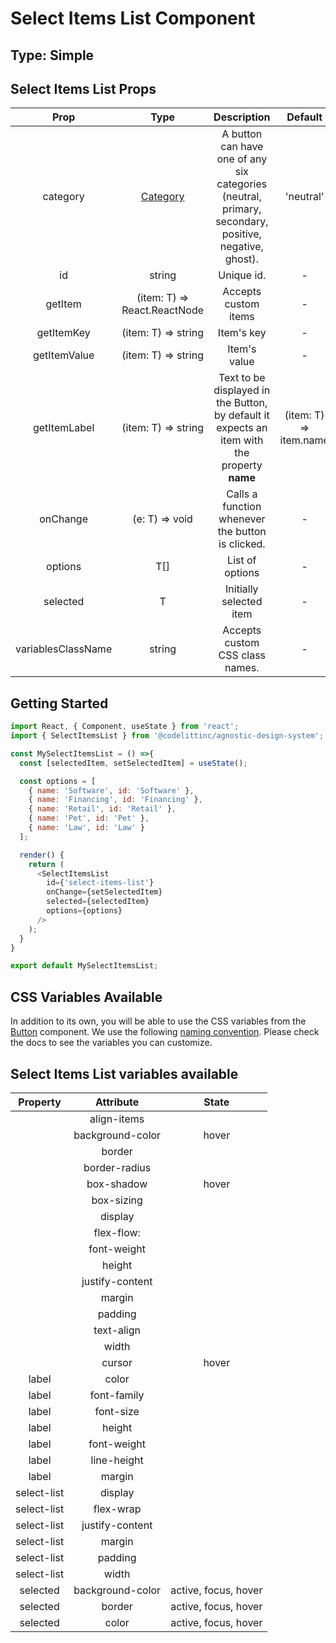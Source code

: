 # Select Items List Component

## Type: Simple

## Select Items List Props

|        Prop        |                                         Type                                          |                                              Description                                              |        Default         | Mandatory |
| :----------------: | :-----------------------------------------------------------------------------------: | :---------------------------------------------------------------------------------------------------: | :--------------------: | :-------: |
|      category      | [Category](https://design-system.codelitt.dev/?path=/docs/components-button--neutral) | A button can have one of any six categories (neutral, primary, secondary, positive, negative, ghost). |       'neutral'        |   false   |
|         id         |                                        string                                         |                                              Unique id.                                               |           -            |   true    |
|      getItem       |                             (item: T) => React.ReactNode                              |                                         Accepts custom items                                          |           -            |   false   |
|     getItemKey     |                                  (item: T) => string                                  |                                              Item's key                                               |           -            |   true    |
|    getItemValue    |                                  (item: T) => string                                  |                                             Item's value                                              |           -            |   true    |
|    getItemLabel    |                                  (item: T) => string                                  |     Text to be displayed in the Button, by default it expects an item with the property **name**      | (item: T) => item.name |   false   |
|      onChange      |                                    (e: T) => void                                     |                           Calls a function whenever the button is clicked.                            |           -            |   true    |
|      options       |                                          T[]                                          |                                            List of options                                            |           -            |   true    |
|      selected      |                                           T                                           |                                        Initially selected item                                        |           -            |   false   |
| variablesClassName |                                        string                                         |                                    Accepts custom CSS class names.                                    |           -            |   false   |

## Getting Started

```javascript
import React, { Component, useState } from 'react';
import { SelectItemsList } from '@codelittinc/agnostic-design-system';

const MySelectItemsList = () =>{
  const [selectedItem, setSelectedItem] = useState();

  const options = [
    { name: 'Software', id: 'Software' },
    { name: 'Financing', id: 'Financing' },
    { name: 'Retail', id: 'Retail' },
    { name: 'Pet', id: 'Pet' },
    { name: 'Law', id: 'Law' }
  ];

  render() {
    return (
      <SelectItemsList
        id={'select-items-list'}
        onChange={setSelectedItem}
        selected={selectedItem}
        options={options}
      />
    );
  }
}

export default MySelectItemsList;
```

## CSS Variables Available

In addition to its own, you will be able to use the CSS variables from the [Button](https://design-system.codelitt.dev/?path=/story/components-button) component. We use the following [naming convention](https://design-system.codelitt.dev/?path=/story/welcome-customizing-styles--page). Please check the docs to see the variables you can customize.

## Select Items List variables available

|  Property   |    Attribute     |        State         |
| :---------: | :--------------: | :------------------: |
|             |   align-items    |                      |
|             | background-color |        hover         |
|             |      border      |                      |
|             |  border-radius   |                      |
|             |    box-shadow    |        hover         |
|             |    box-sizing    |                      |
|             |     display      |                      |
|             |    flex-flow:    |                      |
|             |   font-weight    |                      |
|             |      height      |                      |
|             | justify-content  |                      |
|             |      margin      |                      |
|             |     padding      |                      |
|             |    text-align    |                      |
|             |      width       |                      |
|             |      cursor      |        hover         |
|    label    |      color       |                      |
|    label    |   font-family    |                      |
|    label    |    font-size     |                      |
|    label    |      height      |                      |
|    label    |   font-weight    |                      |
|    label    |   line-height    |                      |
|    label    |      margin      |                      |
| select-list |     display      |                      |
| select-list |    flex-wrap     |                      |
| select-list | justify-content  |                      |
| select-list |      margin      |                      |
| select-list |     padding      |                      |
| select-list |      width       |                      |
|  selected   | background-color | active, focus, hover |
|  selected   |      border      | active, focus, hover |
|  selected   |      color       | active, focus, hover |
